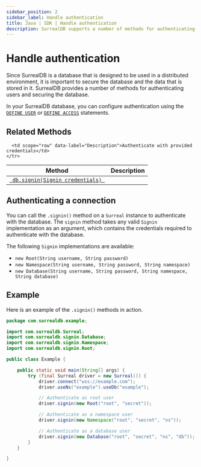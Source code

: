```yaml
---
sidebar_position: 2
sidebar_label: Handle authentication
title: Java | SDK | Handle authentication
description: SurrealDB supports a number of methods for authenticating users and securing the database.
---
```



# Handle authentication

Since SurrealDB is a database that is designed to be used in a distributed environment, it is important to secure the database and the data that is stored in it. SurrealDB provides a number of methods for authenticating users and securing the database.

In your SurrealDB database, you can configure authentication using the [`DEFINE USER`](/docs/surrealql/statements/define/user) or [`DEFINE ACCESS`](/docs/surrealql/statements/define/access) statements.

## Related Methods

<table>
  <thead>
    <tr>
      <th scope="col">Method</th>
      <th scope="col">Description</th>
    </tr>
  </thead>

  <tbody>
    <tr>
      <td scope="row" data-label="Method">
        <a href="https://surrealdb.github.io/surrealdb.java/javadoc/com/surrealdb/Surreal.html#signin(com.surrealdb.signin.Signin)">
          <code> db.signin(Signin credentials) </code>
        </a>
      </td>

      <td scope="row" data-label="Description">Authenticate with provided credentials</td>
    </tr>
  </tbody>
</table>

## Authenticating a connection

You can call the `.signin()` method on a `Surreal` instance to authenticate with the database. The `signin` method takes any valid `Signin` implementation as an argument, which contains the credentials required to authenticate with the database.

The following `Signin` implementations are available:

- `new Root(String username, String password)`
- `new Namespace(String username, String password, String namespace)`
- `new Database(String username, String password, String namespace, String database)`

## Example

Here is an example of the `.signin()` methods in action.

```java title="Example.java"
package com.surrealdb.example;

import com.surrealdb.Surreal;
import com.surrealdb.signin.Database;
import com.surrealdb.signin.Namespace;
import com.surrealdb.signin.Root;

public class Example {

    public static void main(String[] args) {
        try (final Surreal driver = new Surreal()) {
          	driver.connect("wss://example.com");
            driver.useNs("example").useDb("example");

			// Authenticate as root user
			driver.signin(new Root("root", "secret"));

			// Authenticate as a namespace user
			driver.signin(new Namespace("root", "secret", "ns"));

			// Authenticate as a database user
            driver.signin(new Database("root", "secret", "ns", "db"));
		}
	}

}
```
